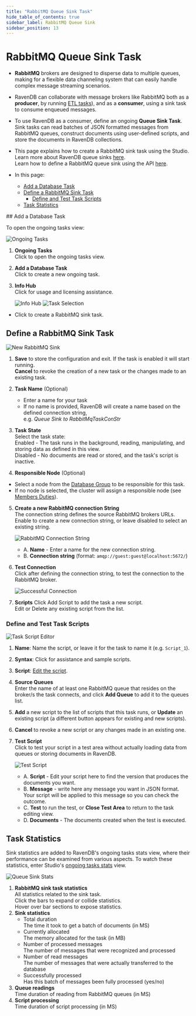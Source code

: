 ```yaml
---
title: "RabbitMQ Queue Sink Task"
hide_table_of_contents: true
sidebar_label: RabbitMQ Queue Sink
sidebar_position: 13
---
```



# RabbitMQ Queue Sink Task
<Admonition type="note" title="">


* **RabbitMQ** brokers are designed to disperse data to multiple queues, 
  making for a flexible data channeling system that can easily handle complex 
  message streaming scenarios.  

* RavenDB can collaborate with message brokers like RabbitMQ both as 
  a **producer**, by running [ETL tasks](../../../../server/ongoing-tasks/etl/queue-etl/rabbit-mq.mdx)), 
  and as a **consumer**, using a sink task to consume enqueued messages.  

* To use RavenDB as a consumer, define an ongoing **Queue Sink Task**. 
  Sink tasks can read batches of JSON formatted messages from RabbitMQ 
  queues, construct documents using user-defined scripts, and store the 
  documents in RavenDB collections.  

* This page explains how to create a RabbitMQ sink task using the Studio.  
  Learn more about RavenDB queue sinks [here](../../../../server/ongoing-tasks/queue-sink/overview.mdx).  
  Learn how to define a RabbitMQ queue sink using the API [here](../../../../server/ongoing-tasks/queue-sink/rabbit-mq-queue-sink.mdx).  

* In this page:  
  * [Add a Database Task](../../../../studio/database/tasks/ongoing-tasks/rabbitmq-queue-sink.mdx#add-a-database-task)  
  * [Define a RabbitMQ Sink Task](../../../../studio/database/tasks/ongoing-tasks/rabbitmq-queue-sink.mdx#define-a-rabbitmq-sink-task)  
      * [Define and Test Task Scripts](../../../../studio/database/tasks/ongoing-tasks/rabbitmq-queue-sink.mdx#define-and-test-task-scripts)  
  * [Task Statistics](../../../../studio/database/tasks/ongoing-tasks/rabbitmq-queue-sink.mdx#task-statistics)  

</Admonition>
## Add a Database Task

To open the ongoing tasks view: 

![Ongoing Tasks](./assets/ongoing-tasks-view.png)

1. **Ongoing Tasks**  
   Click to open the ongoing tasks view.  
2. **Add a Database Task**  
   Click to create a new ongoing task.  
3. **Info Hub**  
   Click for usage and licensing assistance.  

      ![Info Hub](./assets/info-hub.png)
![Task Selection](./assets/rabbitmq_task-selection.png)

* Click to create a RabbitMQ sink task.



## Define a RabbitMQ Sink Task

![New RabbitMQ Sink](./assets/new-rabbitmq-sink.png)

1. **Save** to store the configuration and exit. If the task is enabled it will start running.   
   **Cancel** to revoke the creation of a new task or the changes made to an existing task.  

2. **Task Name** (Optional)  
   * Enter a name for your task  
   * If no name is provided, RavenDB will create a name based on the defined connection string,  
     e.g. *Queue Sink to RabbitMqTaskConStr*  

3. **Task State**  
   Select the task state:  
   Enabled - The task runs in the background, reading, manipulating, and storing data as defined in this view.  
   Disabled - No documents are read or stored, and the task's script is inactive.  

4. **Responsible Node** (Optional)  
  * Select a node from the [Database Group](../../../../studio/database/settings/manage-database-group.mdx) 
    to be responsible for this task.  
  * If no node is selected, the cluster will assign a responsible node 
    (see [Members Duties](../../../../studio/database/settings/manage-database-group.mdx#database-group-topology---members-duties)).  

5. **Create a new RabbitMQ connection String**  
   The connection string defines the source RabbitMQ brokers URLs.  
   Enable to create a new connection string, or leave disabled to select an existing string.  
   
      ![RabbitMQ Connection String](./assets/rabbitmq-connection-string.png)
   
      * A. **Name** - Enter a name for the new connection string.  
      * B. **Connection string** (format: `amqp://guest:guest@localhost:5672/`)

6. **Test Connection**  
   Click after defining the connection string, to test the connection to 
   the RabbitMQ broker.  

     ![Successful Connection](./assets/rabbitmq_successful-connection.png)

7. **Scripts**
   Click Add Script to add the task a new script.  
   Edit or Delete any existing script from the list.  
### Define and Test Task Scripts

![Task Script Editor](./assets/rabbitmq-script-area.png)

1. **Name**: Name the script, or leave it for the task to name it (e.g. `Script_1`).  

2. **Syntax**: Click for assistance and sample scripts.  

3. **Script**: [Edit the script](../../../../server/ongoing-tasks/queue-sink/kafka-queue-sink.mdx#running-user-defined-scripts).  

4. **Source Queues**  
   Enter the name of at least one RabbitMQ queue that resides on the broker/s 
   the task connects, and click **Add Queue** to add it to the queues list.  

5. **Add** a new script to the list of scripts that this task runs, or 
   **Update** an existing script (a different button appears for existing 
   and new scripts).  

6. **Cancel** to revoke a new script or any changes made in an existing one.  

7. **Test Script**  
    Click to test your script in a test area without actually loading data 
    from queues or storing documents in RavenDB.  
    
     ![Test Script](./assets/rabbitmq-test-area.png)
      * A. **Script** - Edit your script here to find the version that 
        produces the documents you want.  
      * B. **Message** - write here any message you want in JSON format. 
        Your script will be applied to this message so you can check the 
        outcome.  
      * C. **Test** to run the test, or **Close Test Area** to return to 
        the task editing view.  
      * D. **Documents** - The documents created when the test is executed.  


## Task Statistics

Sink statistics are added to RavenDB's ongoing tasks stats view, where their 
performance can be examined from various aspects. To watch these statistics, 
enter Studio's [ongoing tasks stats](../../../../studio/database/stats/ongoing-tasks-stats/overview.mdx) 
view.  

![Queue Sink Stats](./assets/kafka-stats.png)

1. **RabbitMQ sink task statistics**  
   All statistics related to the sink task.  
   Click the bars to expand or collide statistics.  
   Hover over bar sections to expose statistics.  
2. **Sink statistics**  
    * Total duration  
      The time it took to get a batch of documents (in MS) 
    * Currently allocated  
      The memory allocated for the task (in MB)  
    * Number of processed messages  
      The number of messages that were recognized and processed  
    * Number of read messages  
      The number of messages that were actually transferred to the database  
    * Successfully processed  
      Has this batch of messages been fully processed (yes/no)  
3. **Queue readings**  
   Time duration of reading from RabbitMQ queues (in MS)  
5. **Script processing**  
   Time duration of script processing (in MS)  



